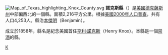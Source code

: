 {{Otheruses|諾克斯縣|subject=美國德克薩斯州的一個縣|other=同名的縣}}
[[File:Map_of_Texas_highlighting_Knox_County.svg|right]]
'''諾克斯縣'''（{{lang-en|Knox County}}）是[[美國|美國]][[德克薩斯州|德克薩斯州]]中部偏西北的一個縣。面積2,216平方公里。根據[[美國2000年人口普查|美國2000年人口普查]]，共有人口4,253人。縣治[[本傑明_(德克薩斯州)|本傑明]]（Benjamin）。

成立於1858年，縣名是紀念美國首任[[亨利·諾克斯|亨利·諾克斯]]（Henry Knox）。本縣是一個[[禁酒|禁酒]]的縣。
{{Texas-stub}}
{{Texas}}

[[Category:得克萨斯州行政区划|K]]